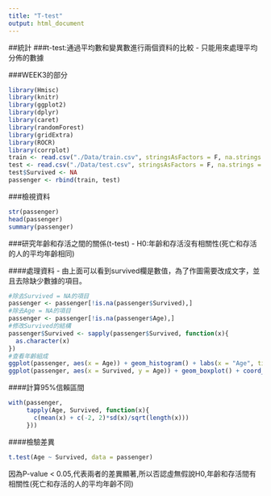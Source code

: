 ```yaml
---
title: "T-test"
output: html_document
---
```


##統計
###t-test:通過平均數和變異數進行兩個資料的比較
  - 只能用來處理平均分佈的數據

###WEEK3的部分
```r
library(Hmisc)
library(knitr)
library(ggplot2)
library(dplyr)
library(caret)
library(randomForest)
library(gridExtra)
library(ROCR)
library(corrplot)
train <- read.csv("./Data/train.csv", stringsAsFactors = F, na.strings = c("NA", ""))
test <- read.csv("./Data/test.csv", stringsAsFactors = F, na.strings = c("NA", ""))
test$Survived <- NA
passenger <- rbind(train, test)
```

###檢視資料
```r
str(passenger)
head(passenger)
summary(passenger)
```

###研究年齡和存活之間的關係(t-test)
  - H0:年齡和存活沒有相關性(死亡和存活的人的平均年齡相同)

####處理資料
  - 由上面可以看到survived欄是數值，為了作圖需要改成文字，並且去除缺少數據的項目。
```r
#除去Survived = NA的項目
passenger <- passenger[!is.na(passenger$Survived),]
#除去Age = NA的項目
passenger <- passenger[!is.na(passenger$Age),]
#修改Survived的結構
passenger$Survived <- sapply(passenger$Survived, function(x){
  as.character(x)
})
#查看年齡組成
ggplot(passenger, aes(x = Age)) + geom_histogram() + labs(x = "Age", title = "年齡組成")
ggplot(passenger, aes(x = Survived, y = Age)) + geom_boxplot() + coord_flip()+ labs(x = "Survive", y = "Age", title = "Survived Box")
```

####計算95%信賴區間
```r
with(passenger,
     tapply(Age, Survived, function(x){
       c(mean(x) + c(-2, 2)*sd(x)/sqrt(length(x)))
     }))
```

####檢驗差異
```r
t.test(Age ~ Survived, data = passenger)
```
因為P-value < 0.05,代表兩者的差異顯著,所以否認虛無假說H0,年齡和存活間有相關性(死亡和存活的人的平均年齡不同)